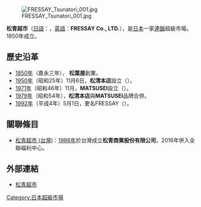 {{Unreferenced|time=2019-12-20T01:14:02+00:00}}
{{主條目消歧義|關於[[全聯福利中心|全聯福利中心]]旗下在臺灣經營的超市，請見「'''[[松青超市_(台灣)|松青超市 (台灣)]]'''」。}}
{{Infobox company
| image              = 
| company_name       = 松青超市
| company_name_en    = {{lang|ja|株式会社フレッセイ}}<br/>FRESSAY Co., LTD.
| company_logo       = 
| company_type       = [[股份有限公司|股份有限公司]]
| company_slogan     = 
| traded_as          = 非上市
| ISIN               = 
| local_code_name    = 
| local_code         =
| trading_name       = 
| foundation         = 
| location           = {{JPN}}群馬縣前橋市力丸町491番地1
| locations          = 
| area_served        = 
| founder            = 
| key_people         = 
| industry           = 
| products           = 
| capital            = 
| revenue            = 
| assets             = 4.50億[[日元|日元]]
| equity             = 
| operating_income   = 
| profit             = 
| market_value       =
| num_employees      = 
| P/E ratio          =
| earnings per share = 
| Net asset value    = 
| accounting_period  = 每年3月 （月制會計年度）
| parent             = 
| divisions          =
| major_shareholder  = Axial Retailing Inc.（100.00%）
| subsid             =  力丸流通服務股份有限公司（100.00%）
| homepage           = 	http://www.fressay.co.jp/
| footnotes          =
| width= 350px
}}
[[File:FRESSAY_Tsunatori_001.jpg|thumb]]

'''松青超市'''（[[日語|日語]]：'''{{lang|ja|株式会社フレッセイ}}'''，[[英語|英語]]：''' FRESSAY Co., LTD.'''），是[[日本|日本]]一家[[連鎖店|連鎖]]超級市場。1850年成立。

== 歷史沿革 ==
*[[1850年|1850年]]（嘉永三年）， '''松葉屋'''創業。
*[[1950年|1950年]]（昭和25年）11月6日，'''松清本店'''設立（{{lang|ja|{{lang|ja|株式会社松清本店}}}}）。
*[[1971年|1971年]]（昭和46年）11月，'''MATSUSEI'''設立（{{lang|ja|{{lang|ja|株式会社マツセー}}}}）。
*[[1979年|1979年]]（昭和54年），'''松清本店'''與'''MATSUSEI'''品牌合併。
*[[1992年|1992年]]（平成4年）5月1日，更名FRESSAY（{{lang|ja|{{lang|ja|株式会社フレッセイ}}}}）。

== 關聯條目 ==
*[[松青超市_(台灣)|松青超市 (台灣)]]：[[1986年|1986年]]於台灣成立'''松青商業股份有限公司'''，2016年併入全聯福利中心。

==外部連結==
*[http://www.fressay.co.jp/ 松青超市] {{Wayback|url=http://www.fressay.co.jp/ |date=20210128232940 }}

[[Category:日本超級市場|Category:日本超級市場]]